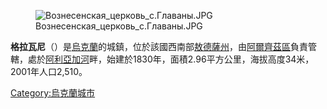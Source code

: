 [[Image:Вознесенская_церковь_с.Главаны.JPG|right]]

{{coord|45|50|46|N|29|11|55|E|scale:30000|display=title}}

'''格拉瓦尼'''（{{lang-uk|Главані}}）是[[烏克蘭|烏克蘭]]的城鎮，位於該國西南部[[敖德薩州|敖德薩州]]，由[[阿爾齊茲區|阿爾齊茲區]]負責管轄，處於[[阿利亞加河|阿利亞加河]]畔，始建於1830年，面積2.96平方公里，海拔高度34米，2001年人口2,510。

{{Ukraine-geo-stub}}
[[Category:烏克蘭城市|Category:烏克蘭城市]]